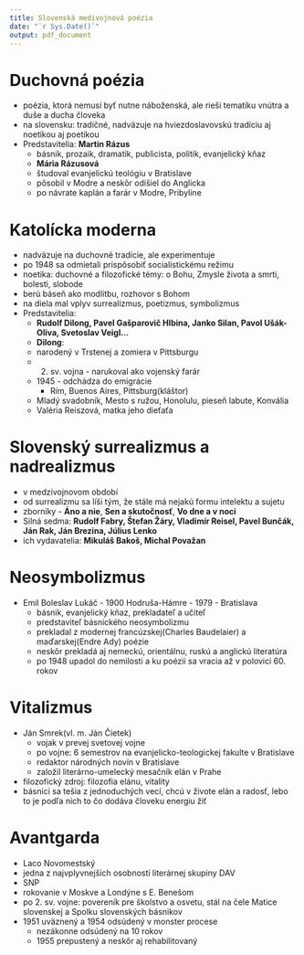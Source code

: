 ```yaml
---
title: Slovenská medivojnová poézia
date: "`r Sys.Date()`"
output: pdf_document
---
```


# Duchovná poézia
- poézia, ktorá nemusí byť nutne náboženská, ale rieši tematiku vnútra a duše a ducha človeka
- na slovensku: tradičné, nadväzuje na hviezdoslavovskú tradíciu aj noetikou aj poetikou
- Predstavitelia: **Martin Rázus**
    - básnik, prozaik, dramatik, publicista, politik, evanjelický kňaz
    - **Mária Rázusová**
    - študoval evanjelickú teológiu v Bratislave
    - pôsobil v Modre a neskôr odišiel do Anglicka
    - po návrate kaplán a farár v Modre, Pribyline

# Katolícka moderna
- nadväzuje na duchovné tradície, ale experimentuje
- po 1948 sa odmietali prispôsobiť socialistickému režimu
- noetika: duchovné a filozofické témy: o Bohu, Zmysle života a smrti, bolesti, slobode
- berú báseň ako modlitbu, rozhovor s Bohom
- na diela mal vplyv surrealizmus, poetizmus, symbolizmus
- Predstavitelia:
    - **Rudolf Dilong, Pavel Gašparovič Hlbina, Janko Silan, Pavol Ušák-Oliva, Svetoslav Veigl...**
    - **Dilong**:
	- narodený v Trstenej a zomiera v Pittsburgu
	- 2. sv. vojna - narukoval ako vojenský farár
	- 1945 - odchádza do emigrácie
	    - Rím, Buenos Aires, Pittsburg(kláštor)
	- Mladý svadobník, Mesto s ružou, Honolulu, pieseň labute, Konvália
	- Valéria Reiszová, matka jeho dieťaťa

# Slovenský surrealizmus a nadrealizmus
- v medzivojnovom období
- od surrealizmu sa líši tým, že stále má nejakú formu intelektu a sujetu
- zborníky - **Áno a nie**, **Sen a skutočnosť**, **Vo dne a v noci**
- Silná sedma: **Rudolf Fabry, Štefan Žáry, Vladimír Reisel, Pavel Bunčák, Ján Rak, Ján Brezina, Július Lenko**
- ich vydavatelia: **Mikuláš Bakoš, Michal Považan**

# Neosymbolizmus
- Emil Boleslav Lukáč - 1900 Hodruša-Hámre - 1979 - Bratislava
    - básnik, evanjelický kňaz, prekladateľ a učiteľ
    - predstaviteľ básnického neosymbolizmu
    - prekladal z modernej francúzskej(Charles Baudelaier) a maďarskej(Endre Ady) poézie
	- neskôr prekladá aj nemeckú, orientálnu, ruskú a anglickú literatúra
    - po 1948 upadol do nemilosti a ku poézii sa vracia až v polovici 60. rokov

# Vitalizmus
- Ján Smrek(vl. m. Ján Čietek)
    - vojak v prevej svetovej vojne
    - po vojne: 6 semestrov na evanjelicko-teologickej fakulte v Bratislave
    - redaktor národných novín v Bratislave
    - založil literárno-umelecký mesačník elán v Prahe
- filozofický zdroj: filozofia elánu, vitality
- básnici sa tešia z jednoduchých vecí, chcú v živote elán a radosť, lebo to je podľa nich to čo dodáva človeku energiu žiť

# Avantgarda
- Laco Novomestský
- jedna z najvplyvnejších osobností literárnej skupiny DAV
- SNP
- rokovanie v Moskve a Londýne s E. Benešom
- po 2. sv. vojne: povereník pre školstvo a osvetu, stál na čele Matice slovenskej a Spolku slovenských básnikov
- 1951 uväznený a 1954 odsúdený v monster procese
    - nezákonne odsúdený na 10 rokov
    - 1955 prepustený a neskôr aj rehabilitovaný
